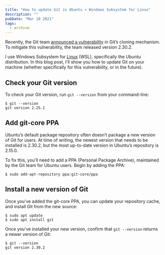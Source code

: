 ```yaml
---
title: "How to update Git in Ubuntu + Windows Subsystem for Linux"
description: ""
pubDate: "Mar 10 2021"
tags:
  - archive
---
```


Recently, the Git team [announced a vulnerability](https://github.com/git/git/security/advisories/GHSA-8prw-h3cq-mghm) in Git’s cloning mechanism. To mitigate this vulnerability, the team released version 2.30.2.

I use Windows Subsystem for [Linux](http://7.dev/tag/linux) (WSL), specifically the Ubuntu distribution. In this blog post, I’ll show you how to update Git on your machine (whether specifically for this vulnerability, or in the future).

## Check your Git version

To check your Git version, run `git --version` from your command-line:

```shell
$ git --version
git version 2.25.1
```

## Add git-core PPA

Ubuntu’s default package repository often doesn’t package a new version of Git for users. At time of writing, the newest version that needs to be installed is 2.30.2, but the most up-to-date version in Ubuntu’s repository is 2.15.0.

To fix this, you’ll need to add a PPA (Personal Package Archive), maintained by the Git team for Ubuntu users. Begin by adding the PPA:

```shell
$ sudo add-apt-repository ppa:git-core/ppa
```

## Install a new version of Git

Once you’ve added the git-core PPA, you can update your repository cache, and install Git from the new source:

```shell
$ sudo apt update
$ sudo apt install git
```

Once you’ve installed your new version, confirm that `git --version` returns a newer version of Git:

```shell
$ git --version
git version 2.30.2
```

